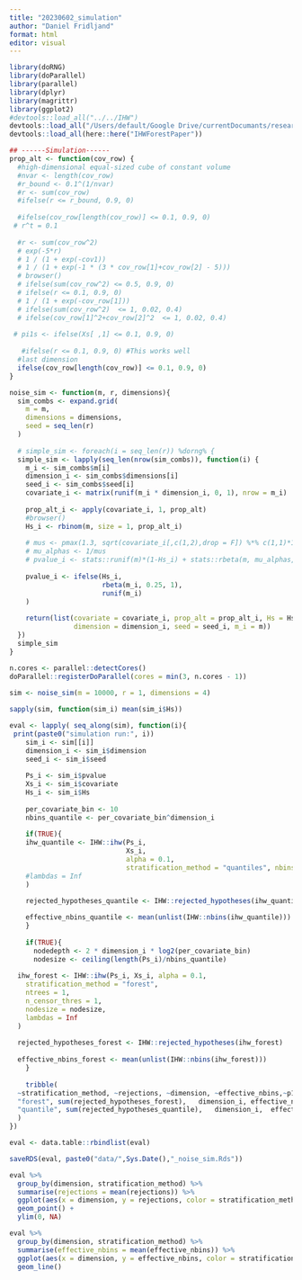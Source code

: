 ```yaml
---
title: "20230602_simulation"
author: "Daniel Fridljand"
format: html
editor: visual
---
```


```r
library(doRNG)
library(doParallel)
library(parallel)
library(dplyr)
library(magrittr)
library(ggplot2)
#devtools::load_all("../../IHW")
devtools::load_all("/Users/default/Google Drive/currentDocumants/research/2022_IHW-Forest/Code/IHW")
devtools::load_all(here::here("IHWForestPaper"))
```

```r
## ------Simulation------
prop_alt <- function(cov_row) {
  #high-dimensional equal-sized cube of constant volume
  #nvar <- length(cov_row)
  #r_bound <- 0.1^(1/nvar)
  #r <- sum(cov_row)
  #ifelse(r <= r_bound, 0.9, 0)
  
  #ifelse(cov_row[length(cov_row)] <= 0.1, 0.9, 0)
 # r^t = 0.1
  
  #r <- sum(cov_row^2)
  # exp(-5*r)
  # 1 / (1 + exp(-cov1))
  # 1 / (1 + exp(-1 * (3 * cov_row[1]+cov_row[2] - 5)))
  # browser()
  # ifelse(sum(cov_row^2) <= 0.5, 0.9, 0)
  # ifelse(r <= 0.1, 0.9, 0)
  # 1 / (1 + exp(-cov_row[1]))
  # ifelse(sum(cov_row^2)  <= 1, 0.02, 0.4)
  # ifelse(cov_row[1]^2+cov_row[2]^2  <= 1, 0.02, 0.4)
  
 # pi1s <- ifelse(Xs[ ,1] <= 0.1, 0.9, 0)
  
   #ifelse(r <= 0.1, 0.9, 0) #This works well
  #last dimension
  ifelse(cov_row[length(cov_row)] <= 0.1, 0.9, 0)
}

noise_sim <- function(m, r, dimensions){
  sim_combs <- expand.grid(
    m = m,
    dimensions = dimensions,
    seed = seq_len(r)
  )
  
  # simple_sim <- foreach(i = seq_len(r)) %dorng% {
  simple_sim <- lapply(seq_len(nrow(sim_combs)), function(i) {
    m_i <- sim_combs$m[i]
    dimension_i <- sim_combs$dimensions[i]
    seed_i <- sim_combs$seed[i]
    covariate_i <- matrix(runif(m_i * dimension_i, 0, 1), nrow = m_i)
    
    prop_alt_i <- apply(covariate_i, 1, prop_alt)
    #browser()
    Hs_i <- rbinom(m, size = 1, prop_alt_i)
    
    # mus <- pmax(1.3, sqrt(covariate_i[,c(1,2),drop = F]) %*% c(1,1)*1.5)
    # mu_alphas <- 1/mus
    # pvalue_i <- stats::runif(m)*(1-Hs_i) + stats::rbeta(m, mu_alphas, 1)*Hs_i
    
    pvalue_i <- ifelse(Hs_i,
                       rbeta(m_i, 0.25, 1),
                       runif(m_i)
    )
    
    return(list(covariate = covariate_i, prop_alt = prop_alt_i, Hs = Hs_i, pvalue = pvalue_i, 
                dimension = dimension_i, seed = seed_i, m_i = m))
  })
  simple_sim
}
```

```r
n.cores <- parallel::detectCores()
doParallel::registerDoParallel(cores = min(3, n.cores - 1))
  
sim <- noise_sim(m = 10000, r = 1, dimensions = 4)
```

```r
sapply(sim, function(sim_i) mean(sim_i$Hs))

```

```r
eval <- lapply( seq_along(sim), function(i){
 print(paste0("simulation run:", i))
    sim_i <- sim[[i]]
    dimension_i <- sim_i$dimension
    seed_i <- sim_i$seed
    
    Ps_i <- sim_i$pvalue
    Xs_i <- sim_i$covariate
    Hs_i <- sim_i$Hs
    
    per_covariate_bin <- 10
    nbins_quantile <- per_covariate_bin^dimension_i
    
    if(TRUE){
    ihw_quantile <- IHW::ihw(Ps_i, 
                             Xs_i, 
                             alpha = 0.1, 
                             stratification_method = "quantiles", nbins = nbins_quantile#,
    #lambdas = Inf
    )
  
    rejected_hypotheses_quantile <- IHW::rejected_hypotheses(ihw_quantile)

    effective_nbins_quantile <- mean(unlist(IHW::nbins(ihw_quantile)))
    }
  
    if(TRUE){
      nodedepth <- 2 * dimension_i * log2(per_covariate_bin)
      nodesize <- ceiling(length(Ps_i)/nbins_quantile)
  
  ihw_forest <- IHW::ihw(Ps_i, Xs_i, alpha = 0.1,
    stratification_method = "forest",
    ntrees = 1, 
    n_censor_thres = 1, 
    nodesize = nodesize,
    lambdas = Inf
  )
    
  rejected_hypotheses_forest <- IHW::rejected_hypotheses(ihw_forest)
  
  effective_nbins_forest <- mean(unlist(IHW::nbins(ihw_forest)))
    }      
    
    tribble(
  ~stratification_method, ~rejections, ~dimension, ~effective_nbins,~p1,
  "forest", sum(rejected_hypotheses_forest),   dimension_i, effective_nbins_forest, mean(Hs_i),
  "quantile", sum(rejected_hypotheses_quantile),   dimension_i,  effective_nbins_quantile, mean(Hs_i)
  ) 
})

```

```r
eval <- data.table::rbindlist(eval)

saveRDS(eval, paste0("data/",Sys.Date(),"_noise_sim.Rds"))
```

```r
eval %>%
  group_by(dimension, stratification_method) %>%
  summarise(rejections = mean(rejections)) %>%
  ggplot(aes(x = dimension, y = rejections, color = stratification_method)) +
  geom_point() +
  ylim(0, NA)
```

```r
eval %>%
  group_by(dimension, stratification_method) %>%
  summarise(effective_nbins = mean(effective_nbins)) %>%
  ggplot(aes(x = dimension, y = effective_nbins, color = stratification_method)) +
  geom_line() 
```


